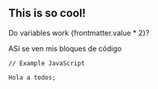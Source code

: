 
## This is so cool!

Do variables work {frontmatter.value * 2}?

ASí se ven mis bloques de código
```
// Example JavaScript

Hola a todos;

```
